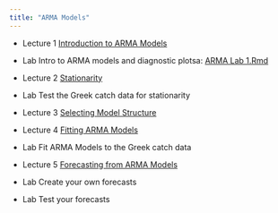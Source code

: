 ```yaml
---
title: "ARMA Models"
---
```


- Lecture 1 [Introduction to ARMA Models](Forecasting_3-1_-_ARMA_Intro.html)

- Lab Intro to ARMA models and diagnostic plotsa: [ARMA Lab 1.Rmd](https://fish-forecast.github.io/Catch-Forecasting-Files/ARMA Lab 1.Rmd)

- Lecture 2 [Stationarity](Forecasting_3-2_-_ARMA_Stationarity.html)

- Lab Test the Greek catch data for stationarity

- Lecture 3 [Selecting Model Structure](Forecasting_3-3_-_ARMA_Model_Structure.html)

- Lecture 4 [Fitting ARMA Models](Forecasting_3-4_-_ARMA_Fitting_Models.html)

- Lab Fit ARMA Models to the Greek catch data

- Lecture 5 [Forecasting from ARMA Models](Forecasting_3-5_-_ARMA_Forecasting.html)

- Lab Create your own forecasts

- Lab Test your forecasts
